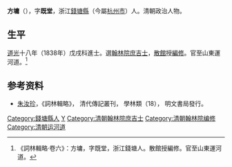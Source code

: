 '''方墉'''（{{bd|?||?|}}），字'''既堂'''，浙江[[錢塘縣|錢塘縣]]（今屬[[杭州市|杭州市]]）人。清朝政治人物。

==生平==
[[道光|道光]]十八年（1838年）戊戌科進士。選[[翰林院|翰林院]][[庶吉士|庶吉士]]，[[散館|散館]]授[[編修|編修]]。官至山東運河道。<ref>《詞林輯略·卷六》：方墉，字既堂，浙江錢塘人。散館授編修。官至山東運河道。</ref>

== 参考资料 ==
{{reflist}}
*[[朱汝珍|朱汝珍]]，《詞林輯略》， 清代傳記叢刊， 學林類（18）， 明文書局發行。

{{道光十八年戊戌科殿試金榜}}

{{Authority control}}

{{DEFAULTSORT:Fang方}}
[[Category:錢塘縣人|Category:錢塘縣人]]
[[Category:方姓|Y]]
[[Category:清朝翰林院庶吉士|Category:清朝翰林院庶吉士]]
[[Category:清朝翰林院编修|Category:清朝翰林院编修]]
[[Category:清朝运河道|Category:清朝运河道]]


{{清朝人物小作品}}